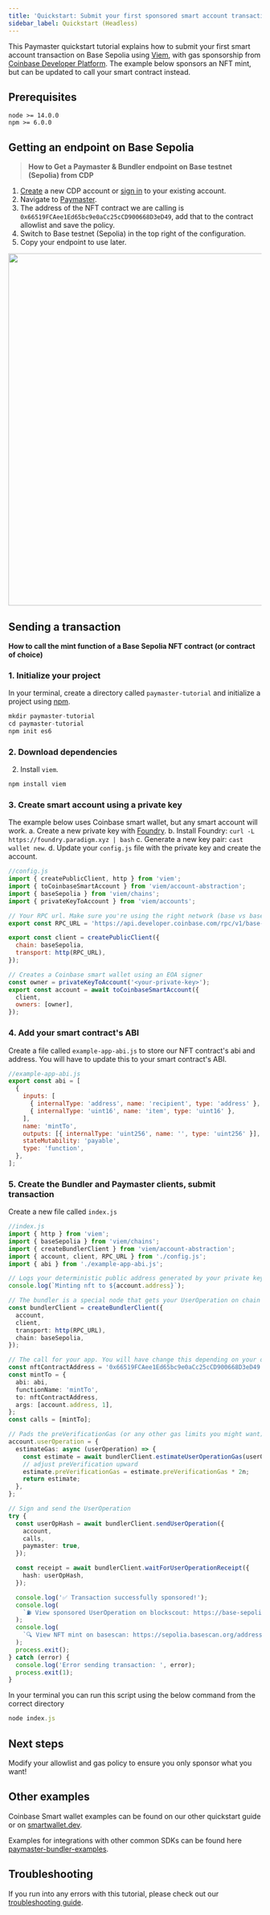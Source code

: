 ```yaml
---
title: 'Quickstart: Submit your first sponsored smart account transaction'
sidebar_label: Quickstart (Headless)
---
```


This Paymaster quickstart tutorial explains how to submit your first smart account transaction on Base Sepolia using [Viem](https://viem.sh/), with gas sponsorship from [Coinbase Developer Platform](https://portal.cdp.coinbase.com/products/bundler-and-paymaster). The example below sponsors an NFT mint, but can be updated to call your smart contract instead.

## Prerequisites

```
node >= 14.0.0
npm >= 6.0.0
```

## Getting an endpoint on Base Sepolia

> **How to Get a Paymaster & Bundler endpoint on Base testnet (Sepolia) from CDP**

1. [Create](https://coinbase.com/developer-platform) a new CDP account or [sign in](https://portal.cdp.coinbase.com) to your existing account.
2. Navigate to [Paymaster](https://portal.cdp.coinbase.com/products/bundler-and-paymaster).
3. The address of the NFT contract we are calling is `0x66519FCAee1Ed65bc9e0aCc25cCD900668D3eD49`, add that to the contract allowlist and save the policy.
4. Switch to Base testnet (Sepolia) in the top right of the configuration.
5. Copy your endpoint to use later.

<Accordion title="Expand for images and click to enlarge">
<Frame caption="Paymaster - Gas Policy">
<img
  src="/images/paymaster/pb-paymaster-config-highlight.png"
  width="700"
  alt=""
/>
</Frame>
</Accordion>

## Sending a transaction

**How to call the mint function of a Base Sepolia NFT contract (or contract of choice)**

### 1. Initialize your project

In your terminal, create a directory called `paymaster-tutorial` and initialize a project using [npm](https://www.npmjs.com/).

```js
mkdir paymaster-tutorial
cd paymaster-tutorial
npm init es6
```

### 2. Download dependencies

2. Install `viem`.

```js
npm install viem
```

### 3. Create smart account using a private key

The example below uses Coinbase smart wallet, but any smart account will work.
a. Create a new private key with [Foundry](https://book.getfoundry.sh/reference/cast/cast-wallet-new).
b. Install Foundry: `curl -L https://foundry.paradigm.xyz | bash`
c. Generate a new key pair: `cast wallet new`.
d. Update your `config.js` file with the private key and create the account.

```js
//config.js
import { createPublicClient, http } from 'viem';
import { toCoinbaseSmartAccount } from 'viem/account-abstraction';
import { baseSepolia } from 'viem/chains';
import { privateKeyToAccount } from 'viem/accounts';

// Your RPC url. Make sure you're using the right network (base vs base-sepolia)
export const RPC_URL = 'https://api.developer.coinbase.com/rpc/v1/base-sepolia/<your-rpc-token>';

export const client = createPublicClient({
  chain: baseSepolia,
  transport: http(RPC_URL),
});

// Creates a Coinbase smart wallet using an EOA signer
const owner = privateKeyToAccount('<your-private-key>');
export const account = await toCoinbaseSmartAccount({
  client,
  owners: [owner],
});
```

### 4. Add your smart contract's ABI

Create a file called `example-app-abi.js` to store our NFT contract's abi and address. You will have to update this to your smart contract's ABI.

```js
//example-app-abi.js
export const abi = [
  {
    inputs: [
      { internalType: 'address', name: 'recipient', type: 'address' },
      { internalType: 'uint16', name: 'item', type: 'uint16' },
    ],
    name: 'mintTo',
    outputs: [{ internalType: 'uint256', name: '', type: 'uint256' }],
    stateMutability: 'payable',
    type: 'function',
  },
];
```

### 5. Create the Bundler and Paymaster clients, submit transaction

Create a new file called `index.js`

```ts
//index.js
import { http } from 'viem';
import { baseSepolia } from 'viem/chains';
import { createBundlerClient } from 'viem/account-abstraction';
import { account, client, RPC_URL } from './config.js';
import { abi } from './example-app-abi.js';

// Logs your deterministic public address generated by your private key
console.log(`Minting nft to ${account.address}`);

// The bundler is a special node that gets your UserOperation on chain
const bundlerClient = createBundlerClient({
  account,
  client,
  transport: http(RPC_URL),
  chain: baseSepolia,
});

// The call for your app. You will have change this depending on your dapp's abi
const nftContractAddress = '0x66519FCAee1Ed65bc9e0aCc25cCD900668D3eD49';
const mintTo = {
  abi: abi,
  functionName: 'mintTo',
  to: nftContractAddress,
  args: [account.address, 1],
};
const calls = [mintTo];

// Pads the preVerificationGas (or any other gas limits you might want) to ensure your UserOperation lands onchain
account.userOperation = {
  estimateGas: async (userOperation) => {
    const estimate = await bundlerClient.estimateUserOperationGas(userOperation);
    // adjust preVerification upward
    estimate.preVerificationGas = estimate.preVerificationGas * 2n;
    return estimate;
  },
};

// Sign and send the UserOperation
try {
  const userOpHash = await bundlerClient.sendUserOperation({
    account,
    calls,
    paymaster: true,
  });

  const receipt = await bundlerClient.waitForUserOperationReceipt({
    hash: userOpHash,
  });

  console.log('✅ Transaction successfully sponsored!');
  console.log(
    `⛽ View sponsored UserOperation on blockscout: https://base-sepolia.blockscout.com/op/${receipt.userOpHash}`,
  );
  console.log(
    `🔍 View NFT mint on basescan: https://sepolia.basescan.org/address/${account.address}`,
  );
  process.exit();
} catch (error) {
  console.log('Error sending transaction: ', error);
  process.exit(1);
}
```

In your terminal you can run this script using the below command from the correct directory

```js
node index.js
```

## Next steps

Modify your allowlist and gas policy to ensure you only sponsor what you want!

## Other examples

Coinbase Smart wallet examples can be found on our other quickstart guide or on [smartwallet.dev](https://smartwallet.dev/).

Examples for integrations with other common SDKs can be found here [paymaster-bundler-examples](https://github.com/coinbase/paymaster-bundler-examples/tree/master/examples).

## Troubleshooting

If you run into any errors with this tutorial, please check out our [troubleshooting guide](https://docs.cdp.coinbase.com/paymaster/docs/paymaster-bundler-troubleshooting).

